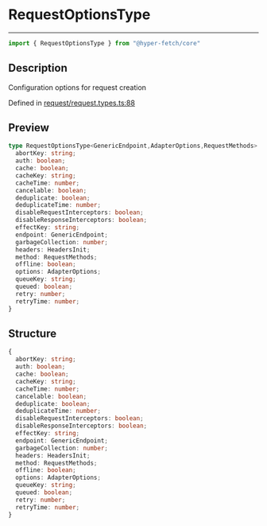

# RequestOptionsType

<div class="api-docs__separator" data-reactroot="">

---

</div><div class="api-docs__import" data-reactroot="">

```ts
import { RequestOptionsType } from "@hyper-fetch/core"
```

</div><div class="api-docs__section">

## Description

</div><div class="api-docs__description"><span class="api-docs__do-not-parse">

Configuration options for request creation

</span></div><p class="api-docs__definition">

Defined in [request/request.types.ts:88](https://github.com/BetterTyped/hyper-fetch/blob/c3e2c45/packages/core/src/request/request.types.ts#L88)

</p><div class="api-docs__section">

## Preview

</div><div class="api-docs__preview type">

```ts
type RequestOptionsType<GenericEndpoint,AdapterOptions,RequestMethods> = {
  abortKey: string; 
  auth: boolean; 
  cache: boolean; 
  cacheKey: string; 
  cacheTime: number; 
  cancelable: boolean; 
  deduplicate: boolean; 
  deduplicateTime: number; 
  disableRequestInterceptors: boolean; 
  disableResponseInterceptors: boolean; 
  effectKey: string; 
  endpoint: GenericEndpoint; 
  garbageCollection: number; 
  headers: HeadersInit; 
  method: RequestMethods; 
  offline: boolean; 
  options: AdapterOptions; 
  queueKey: string; 
  queued: boolean; 
  retry: number; 
  retryTime: number; 
}
```

</div><div class="api-docs__section">

## Structure

</div><div class="api-docs__returns">

```ts
{
  abortKey: string;
  auth: boolean;
  cache: boolean;
  cacheKey: string;
  cacheTime: number;
  cancelable: boolean;
  deduplicate: boolean;
  deduplicateTime: number;
  disableRequestInterceptors: boolean;
  disableResponseInterceptors: boolean;
  effectKey: string;
  endpoint: GenericEndpoint;
  garbageCollection: number;
  headers: HeadersInit;
  method: RequestMethods;
  offline: boolean;
  options: AdapterOptions;
  queueKey: string;
  queued: boolean;
  retry: number;
  retryTime: number;
}
```

</div>